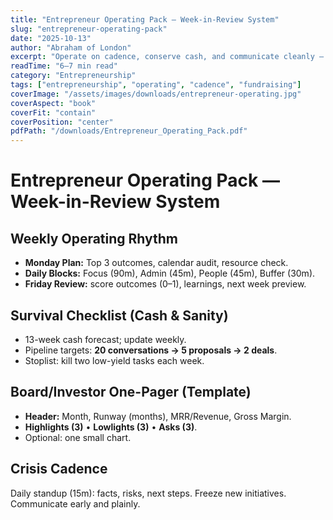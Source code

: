 ```yaml
---
title: "Entrepreneur Operating Pack — Week-in-Review System"
slug: "entrepreneur-operating-pack"
date: "2025-10-13"
author: "Abraham of London"
excerpt: "Operate on cadence, conserve cash, and communicate cleanly — especially under pressure."
readTime: "6–7 min read"
category: "Entrepreneurship"
tags: ["entrepreneurship", "operating", "cadence", "fundraising"]
coverImage: "/assets/images/downloads/entrepreneur-operating.jpg"
coverAspect: "book"
coverFit: "contain"
coverPosition: "center"
pdfPath: "/downloads/Entrepreneur_Operating_Pack.pdf"
---
```


# Entrepreneur Operating Pack — Week-in-Review System

## Weekly Operating Rhythm
- **Monday Plan:** Top 3 outcomes, calendar audit, resource check.  
- **Daily Blocks:** Focus (90m), Admin (45m), People (45m), Buffer (30m).  
- **Friday Review:** score outcomes (0–1), learnings, next week preview.

## Survival Checklist (Cash & Sanity)
- 13-week cash forecast; update weekly.  
- Pipeline targets: **20 conversations → 5 proposals → 2 deals**.  
- Stoplist: kill two low-yield tasks each week.

## Board/Investor One-Pager (Template)
- **Header:** Month, Runway (months), MRR/Revenue, Gross Margin.  
- **Highlights (3)** • **Lowlights (3)** • **Asks (3)**.  
- Optional: one small chart.

## Crisis Cadence
Daily standup (15m): facts, risks, next steps. Freeze new initiatives. Communicate early and plainly.
